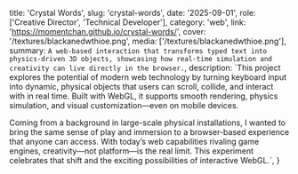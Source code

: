  title: 'Crystal Words',
  slug: 'crystal-words',
  date: '2025-09-01',
  role: ['Creative Director', 'Technical Developer'],
  category: 'web',
  link: 'https://momentchan.github.io/crystal-words/',
  cover: '/textures/blackanedwthioe.png',
  media: ['/textures/blackanedwthioe.png'],
  summary: `A web-based interaction that transforms typed text into physics-driven 3D objects, showcasing how real-time simulation and creativity can live directly in the browser.`,
  description: `This project explores the potential of modern web technology by turning keyboard input into dynamic, physical objects that users can scroll, collide, and interact with in real time. Built with WebGL, it supports smooth rendering, physics simulation, and visual customization—even on mobile devices.
  
  Coming from a background in large-scale physical installations, I wanted to bring the same sense of play and immersion to a browser-based experience that anyone can access. With today’s web capabilities rivaling game engines, creativity—not platform—is the real limit. This experiment celebrates that shift and the exciting possibilities of interactive WebGL.`,
}
